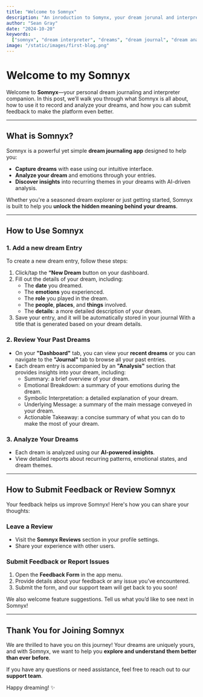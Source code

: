 ```yaml
---
title: "Welcome to Somnyx"
description: "An inroduction to Somynx, your dream jorunal and interpreter."
author: "Sean Gray"
date: "2024-10-20"
keywords:
  ["somnyx", "dream interpreter", "dreams", "dream journal", "dream analysis"]
image: "/static/images/first-blog.png"
---
```


# Welcome to my Somnyx

Welcome to **Somnyx**—your personal dream journaling and interpreter companion. In this post, we’ll walk you through what Somnyx is all about, how to use it to record and analyze your dreams, and how you can submit feedback to make the platform even better.

---

## What is Somnyx?

Somnyx is a powerful yet simple **dream journaling app** designed to help you:

- **Capture dreams** with ease using our intuitive interface.
- **Analyze your dream** and emotions through your entries.
- **Discover insights** into recurring themes in your dreams with AI-driven analysis.

Whether you're a seasoned dream explorer or just getting started, Somnyx is built to help you **unlock the hidden meaning behind your dreams**.

---

## How to Use Somnyx

### 1. **Add a new dream Entry**

To create a new dream entry, follow these steps:

1. Click/tap the **“New Dream** button on your dashboard.
2. Fill out the details of your dream, including:
   - The **date** you dreamed.
   - The **emotions** you experienced.
   - The **role** you played in the dream.
   - The **people**, **places**, and **things** involved.
   - The **details**: a more detailed description of your dream.
3. Save your entry, and it will be automatically stored in your journal With a title that is generated based on your dream details.

### 2. **Review Your Past Dreams**

- On your **"Dashboard"** tab, you can view your **recent dreams** or you can navigate to the **"Journal"** tab to browse all your past entries.
- Each dream entry is accompanied by an **"Analysis"** section that provides insights into your dream, including:
  - Summary: a brief overview of your dream.
  - Emotional Breakdown: a summary of your emotions during the dream.
  - Symbolic Interpretation: a detailed explanation of your dream.
  - Underlying Message: a summary of the main message conveyed in your dream.
  - Actionable Takeaway: a concise summary of what you can do to make the most of your dream.

### 3. **Analyze Your Dreams**

- Each dream is analyzed using our **AI-powered insights**.
- View detailed reports about recurring patterns, emotional states, and dream themes.

---

## How to Submit Feedback or Review Somnyx

Your feedback helps us improve Somnyx! Here's how you can share your thoughts:

### **Leave a Review**

- Visit the **Somnyx Reviews** section in your profile settings.
- Share your experience with other users.

### **Submit Feedback or Report Issues**

1. Open the **Feedback Form** in the app menu.
2. Provide details about your feedback or any issue you’ve encountered.
3. Submit the form, and our support team will get back to you soon!

We also welcome feature suggestions. Tell us what you’d like to see next in Somnyx!

---

## Thank You for Joining Somnyx

We are thrilled to have you on this journey! Your dreams are uniquely yours, and with Somnyx, we want to help you **explore and understand them better than ever before**.

If you have any questions or need assistance, feel free to reach out to our **support team**.

Happy dreaming! ✨
